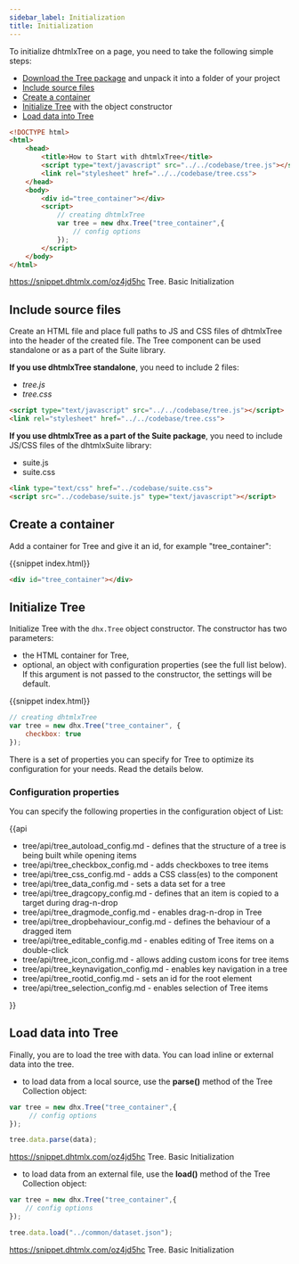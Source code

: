 ```yaml
---
sidebar_label: Initialization
title: Initialization
---          
```


To initialize dhtmlxTree on a page, you need to take the following simple steps:

- [Download the Tree package](https://dhtmlx.com/docs/products/dhtmlxTree/download.shtml) and unpack it into a folder of your project
- [Include source files](#includesourcefiles)
- [Create a container](#createacontainer)
- [Initialize Tree](#initializetree) with the object constructor
- [Load data into Tree](#loaddataintotree)

~~~html
<!DOCTYPE html>
<html>
    <head>
        <title>How to Start with dhtmlxTree</title>         
        <script type="text/javascript" src="../../codebase/tree.js"></script>
        <link rel="stylesheet" href="../../codebase/tree.css">
    </head>
    <body>
        <div id="tree_container"></div>
        <script>
            // creating dhtmlxTree
            var tree = new dhx.Tree("tree_container",{
    			// config options
			});
        </script>
    </body>
</html>
~~~

https://snippet.dhtmlx.com/oz4jd5hc	Tree. Basic Initialization

Include source files
--------------------

Create an HTML file and place full paths to JS and CSS files of dhtmlxTree into the header of the created file. The Tree component can be used standalone or as a part of the Suite library.

<strong>If you use dhtmlxTree standalone</strong>, you need to include 2 files:

- *tree.js*
- *tree.css*

~~~html
<script type="text/javascript" src="../../codebase/tree.js"></script>
<link rel="stylesheet" href="../../codebase/tree.css">
~~~


<strong>If you use dhtmlxTree as a part of the Suite package</strong>, you need to include JS/CSS files of the dhtmlxSuite library:

- suite.js
- suite.css

~~~html
<link type="text/css" href="../codebase/suite.css">
<script src="../codebase/suite.js" type="text/javascript"></script>
~~~



Create a container 
-----------------

Add a container for Tree and give it an id, for example "tree_container":

{{snippet	index.html}}
~~~html
<div id="tree_container"></div>
~~~

Initialize Tree
----------------------

Initialize Tree with the `dhx.Tree` object constructor. The constructor has two parameters:

- the HTML container for Tree,
- optional, an object with configuration properties (see the full list below). If this argument is not passed to the constructor, the settings will be default.

{{snippet	index.html}}
~~~js
// creating dhtmlxTree
var tree = new dhx.Tree("tree_container", {
    checkbox: true
});
~~~

There is a set of properties you can specify for Tree to optimize its configuration for your needs. Read the details below.


### Configuration properties


You can specify the following properties in the configuration object of List:

{{api

- tree/api/tree_autoload_config.md - defines that the structure of a tree is being built while opening items
- tree/api/tree_checkbox_config.md - adds checkboxes to tree items
- tree/api/tree_css_config.md - adds a CSS class(es) to the component
- tree/api/tree_data_config.md - sets a data set for a tree
- tree/api/tree_dragcopy_config.md - defines that an item is copied to a target during drag-n-drop
- tree/api/tree_dragmode_config.md - enables drag-n-drop in Tree
- tree/api/tree_dropbehaviour_config.md - defines the behaviour of a dragged item
- tree/api/tree_editable_config.md - enables editing of Tree items on a double-click
- tree/api/tree_icon_config.md - allows adding custom icons for tree items
- tree/api/tree_keynavigation_config.md - enables key navigation in a tree
- tree/api/tree_rootid_config.md - sets an id for the root element
- tree/api/tree_selection_config.md - enables selection of Tree items

}}

Load data into Tree
---------------------

Finally, you are to load the tree with data. You can load inline or external data into the tree.

- to load data from a local source, use the <strong>parse()</strong> method of the Tree Collection object:

~~~js
var tree = new dhx.Tree("tree_container",{
	 // config options
});

tree.data.parse(data);
~~~

https://snippet.dhtmlx.com/oz4jd5hc	Tree. Basic Initialization

- to load data from an external file, use the <strong>load()</strong> method of the Tree Collection object:

~~~js
var tree = new dhx.Tree("tree_container",{
	// config options
});

tree.data.load("../common/dataset.json");
~~~

https://snippet.dhtmlx.com/oz4jd5hc	Tree. Basic Initialization



